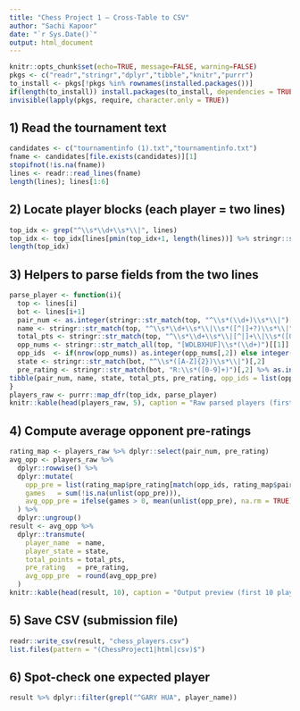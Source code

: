 ```yaml
---
title: "Chess Project 1 — Cross-Table to CSV"
author: "Sachi Kapoor"
date: "`r Sys.Date()`"
output: html_document
---
```


```r
knitr::opts_chunk$set(echo=TRUE, message=FALSE, warning=FALSE)
pkgs <- c("readr","stringr","dplyr","tibble","knitr","purrr")
to_install <- pkgs[!pkgs %in% rownames(installed.packages())]
if(length(to_install)) install.packages(to_install, dependencies = TRUE)
invisible(lapply(pkgs, require, character.only = TRUE))
```

## 1) Read the tournament text
```r
candidates <- c("tournamentinfo (1).txt","tournamentinfo.txt")
fname <- candidates[file.exists(candidates)][1]
stopifnot(!is.na(fname))
lines <- readr::read_lines(fname)
length(lines); lines[1:6]
```

## 2) Locate player blocks (each player = two lines)
```r
top_idx <- grep("^\\s*\\d+\\s*\\|", lines)
top_idx <- top_idx[lines[pmin(top_idx+1, length(lines))] %>% stringr::str_detect("R:")]
length(top_idx)
```

## 3) Helpers to parse fields from the two lines
```r
parse_player <- function(i){
  top <- lines[i]
  bot <- lines[i+1]
  pair_num <- as.integer(stringr::str_match(top, "^\\s*(\\d+)\\s*\\|")[,2])
  name <- stringr::str_match(top, "^\\s*\\d+\\s*\\|\\s*([^|]+?)\\s*\\|")[,2] %>% stringr::str_squish()
  total_pts <- stringr::str_match(top, "^\\s*\\d+\\s*\\|[^|]+\\|\\s*([0-9]+\\.?[0-9]?)\\s*\\|")[,2] %>% as.numeric()
  opp_nums <- stringr::str_match_all(top, "[WDLBXHUF]\\s*(\\d+)")[[1]]
  opp_ids  <- if(nrow(opp_nums)) as.integer(opp_nums[,2]) else integer(0)
  state <- stringr::str_match(bot, "^\\s*([A-Z]{2})\\s*\\|")[,2]
  pre_rating <- stringr::str_match(bot, "R:\\s*([0-9]+)")[,2] %>% as.integer()
tibble(pair_num, name, state, total_pts, pre_rating, opp_ids = list(opp_ids))
}
players_raw <- purrr::map_dfr(top_idx, parse_player)
knitr::kable(head(players_raw, 5), caption = "Raw parsed players (first 5)")
```

## 4) Compute average opponent pre-ratings
```r
rating_map <- players_raw %>% dplyr::select(pair_num, pre_rating)
avg_opp <- players_raw %>%
  dplyr::rowwise() %>%
  dplyr::mutate(
    opp_pre = list(rating_map$pre_rating[match(opp_ids, rating_map$pair_num)]),
    games   = sum(!is.na(unlist(opp_pre))),
    avg_opp_pre = ifelse(games > 0, mean(unlist(opp_pre), na.rm = TRUE), NA_real_)
  ) %>%
  dplyr::ungroup()
result <- avg_opp %>%
  dplyr::transmute(
    player_name  = name,
    player_state = state,
    total_points = total_pts,
    pre_rating   = pre_rating,
    avg_opp_pre  = round(avg_opp_pre)
  )
knitr::kable(head(result, 10), caption = "Output preview (first 10 players)")
```

## 5) Save CSV (submission file)
```r
readr::write_csv(result, "chess_players.csv")
list.files(pattern = "(ChessProject1|html|csv)$")
```

## 6) Spot-check one expected player
```r
result %>% dplyr::filter(grepl("^GARY HUA", player_name))
```